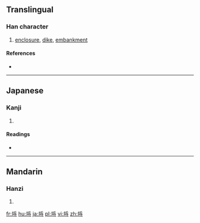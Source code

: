 {{also|埒}}
==Translingual==

===Han character===
{{Han char|rn=32|rad=土|as=07|sn=10|four=|canj=土月木戈 (GBDI), X土月木戈 (XGBDI)|ids=⿰土⿳爫丿寸}}

# [[enclosure]], [[dike]], [[embankment]]

====References====
* {{Han ref|kx=0230.121|dkj=05124|dj=0466.040|hdz=10446.030|uh=57D3|ud=22483}}

----

==Japanese==

===Kanji===
{{ja-kanji|grade=|rs=土07}}

# {{defn|lang=ja|sort=土07}}

====Readings====
* {{ja-readings|on=[[らち]] (rachi)|kun=[[かこい]] (kakoi)}}

----

==Mandarin==

===Hanzi===
{{cmn-hanzi|pin=[[liè]] ([[lie4]])|wg=lieh<sup>4</sup>}}

# {{defn|lang=cmn|sort=土07}}

[[fr:埓]]
[[hu:埓]]
[[ja:埓]]
[[pl:埓]]
[[vi:埓]]
[[zh:埓]]